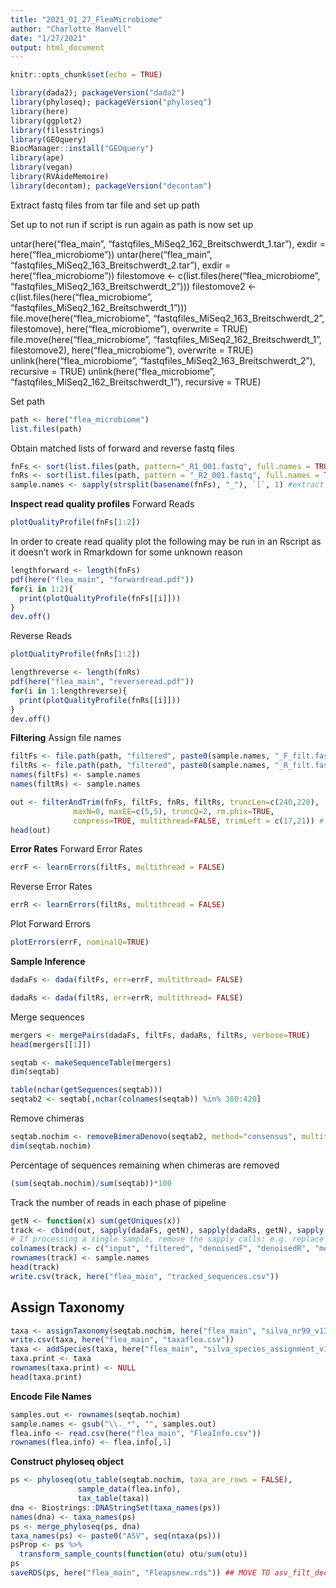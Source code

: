 ---
title: "2021_01_27_FleaMicrobiome"
author: "Charlotte Manvell"
date: "1/27/2021"
output: html_document
---

```{r setup, include=FALSE}
knitr::opts_chunk$set(echo = TRUE)
```


```{r load packages, warning=FALSE}
library(dada2); packageVersion("dada2")
library(phyloseq); packageVersion("phyloseq")
library(here)
library(ggplot2)
library(filesstrings)
library(GEOquery)
BiocManager::install("GEOquery")
library(ape)
library(vegan)
library(RVAideMemoire)
library(decontam); packageVersion("decontam")
```
Extract fastq files from tar file and set up path 

Set up to not run if script is run again as path is now set up

untar(here("flea_main", "fastqfiles_MiSeq2_162_Breitschwerdt_1.tar"), exdir = here("flea_microbiome"))
untar(here("flea_main", "fastqfiles_MiSeq2_163_Breitschwerdt_2.tar"), exdir = here("flea_microbiome"))
filestomove <- c(list.files(here("flea_microbiome", "fastqfiles_MiSeq2_163_Breitschwerdt_2")))
filestomove2 <- c(list.files(here("flea_microbiome", "fastqfiles_MiSeq2_162_Breitschwerdt_1")))
file.move(here("flea_microbiome", "fastqfiles_MiSeq2_163_Breitschwerdt_2", filestomove), here("flea_microbiome"), overwrite = TRUE)
file.move(here("flea_microbiome", "fastqfiles_MiSeq2_162_Breitschwerdt_1", filestomove2), here("flea_microbiome"), overwrite = TRUE)
unlink(here("flea_microbiome", "fastqfiles_MiSeq2_163_Breitschwerdt_2"), recursive = TRUE)
unlink(here("flea_microbiome", "fastqfiles_MiSeq2_162_Breitschwerdt_1"), recursive = TRUE)

Set path 
```{r}
path <- here("flea_microbiome")
list.files(path)
```
Obtain matched lists of forward and reverse fastq files 
```{r}
fnFs <- sort(list.files(path, pattern="_R1_001.fastq", full.names = TRUE)) #sort forward sequences
fnRs <- sort(list.files(path, pattern = "_R2_001.fastq", full.names = TRUE)) #sort reverse sequences
sample.names <- sapply(strsplit(basename(fnFs), "_"), `[`, 1) #extract sample names
```

**Inspect read quality profiles**
Forward Reads
```{r}
plotQualityProfile(fnFs[1:2])
```
In order to create read quality plot the following may be run in an Rscript as it doesn't work in Rmarkdown for some unknown reason 
```{r, eval = FALSE}
lengthforward <- length(fnFs)
pdf(here("flea_main", "forwardread.pdf"))
for(i in 1:2){
  print(plotQualityProfile(fnFs[[i]]))
}
dev.off()
```


Reverse Reads
```{r}
plotQualityProfile(fnRs[1:2])
```
```{r, eval = FALSE}
lengthreverse <- length(fnRs)
pdf(here("flea_main", "reverseread.pdf"))
for(i in 1:lengthreverse){
  print(plotQualityProfile(fnRs[[i]]))
}
dev.off()
```
**Filtering**
Assign file names
```{r}
filtFs <- file.path(path, "filtered", paste0(sample.names, "_F_filt.fastq.gz"))
filtRs <- file.path(path, "filtered", paste0(sample.names, "_R_filt.fastq.gz"))
names(filtFs) <- sample.names
names(filtRs) <- sample.names
```

```{r}
out <- filterAndTrim(fnFs, filtFs, fnRs, filtRs, truncLen=c(240,220),
              maxN=0, maxEE=c(5,5), truncQ=2, rm.phix=TRUE,
              compress=TRUE, multithread=FALSE, trimLeft = c(17,21)) # On Windows set multithread=FALSE
head(out)
```
**Error Rates**
Forward Error Rates
```{r}
errF <- learnErrors(filtFs, multithread = FALSE)
```

Reverse Error Rates
```{r}
errR <- learnErrors(filtRs, multithread = FALSE)
```
Plot Forward Errors
```{r}
plotErrors(errF, nominalQ=TRUE)
```

**Sample Inference**

```{r}
dadaFs <- dada(filtFs, err=errF, multithread= FALSE)
```
```{r}
dadaRs <- dada(filtRs, err=errR, multithread= FALSE)
```
Merge sequences 
```{r}
mergers <- mergePairs(dadaFs, filtFs, dadaRs, filtRs, verbose=TRUE)
head(mergers[[1]])
```

```{r}
seqtab <- makeSequenceTable(mergers)
dim(seqtab)
```

```{r}
table(nchar(getSequences(seqtab)))
seqtab2 <- seqtab[,nchar(colnames(seqtab)) %in% 380:420]
```
Remove chimeras 
```{r}
seqtab.nochim <- removeBimeraDenovo(seqtab2, method="consensus", multithread= FALSE, verbose=TRUE)
dim(seqtab.nochim)
```
Percentage of sequences remaining when chimeras are removed
```{r}
(sum(seqtab.nochim)/sum(seqtab))*100
```

Track the number of reads in each phase of pipeline
```{r}
getN <- function(x) sum(getUniques(x))
track <- cbind(out, sapply(dadaFs, getN), sapply(dadaRs, getN), sapply(mergers, getN), rowSums(seqtab.nochim))
# If processing a single sample, remove the sapply calls: e.g. replace sapply(dadaFs, getN) with getN(dadaFs)
colnames(track) <- c("input", "filtered", "denoisedF", "denoisedR", "merged", "nonchim")
rownames(track) <- sample.names
head(track)
write.csv(track, here("flea_main", "tracked_sequences.csv"))
```
## Assign Taxonomy 
```{r}
taxa <- assignTaxonomy(seqtab.nochim, here("flea_main", "silva_nr99_v138.1_train_set.fa.gz"), multithread = FALSE)
write.csv(taxa, here("flea_main", "taxaflea.csv"))
taxa <- addSpecies(taxa, here("flea_main", "silva_species_assignment_v138.1.fa.gz"))
taxa.print <- taxa
rownames(taxa.print) <- NULL
head(taxa.print)
```

**Encode File Names**
```{r}
samples.out <- rownames(seqtab.nochim)
sample.names <- gsub("\\._*", "", samples.out)
flea.info <- read.csv(here("flea_main", "FleaInfo.csv"))
rownames(flea.info) <- flea.info[,1]
```

**Construct phyloseq object**
```{r}
ps <- phyloseq(otu_table(seqtab.nochim, taxa_are_rows = FALSE),
               sample_data(flea.info),
               tax_table(taxa))
dna <- Biostrings::DNAStringSet(taxa_names(ps))
names(dna) <- taxa_names(ps)
ps <- merge_phyloseq(ps, dna)
taxa_names(ps) <- paste0("ASV", seq(ntaxa(ps)))
psProp <- ps %>%
  transform_sample_counts(function(otu) otu/sum(otu))
ps 
saveRDS(ps, here("flea_main", "Fleapsnew.rds")) ## MOVE TO asv_filt_decontam
```

